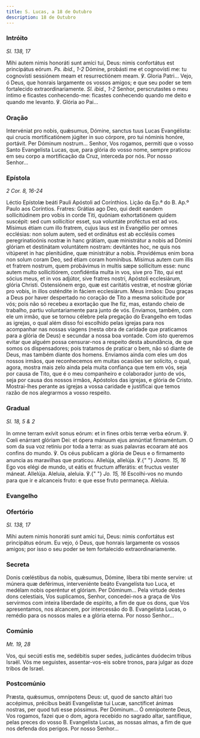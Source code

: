 ```yaml
---
title: S. Lucas, a 18 de Outubro
description: 18 de Outubro
---
```


### Intróito

<em>Sl. 138, 17</em>

<div class="side-by-side not-content">
  <span>
    Mihi autem nimis honoráti sunt amíci tui, Deus: nimis confortátus est
    principátus eórum. <em>Ps. ibid., 1-2</em> Dómine, probásti me et cognovísti
    me: tu cognovísti sessiónem meam et resurrectiónem meam. ℣. Gloria Patri...
    Vejo, ó Deus, que honrais largamente os vossos amigos; e que seu poder se
    tem fortalecido extraordinariamente. <em>Sl. ibid., 1-2</em> Senhor,
    perscrutastes o meu íntimo e ficastes conhecendo-me: ficastes conhecendo
    quando me deito e quando me levanto. ℣. Glória ao Pai...
  </span>
</div>

### Oração

<div class="side-by-side not-content">
  <span>
    Intervéniat pro nobis, quǽsumus, Dómine, sanctus tuus Lucas Evangélista: qui
    crucis mortificatiónem júgiter in suo córpore, pro tui nóminis honóre,
    portávit. Per Dóminum nostrum... Senhor, Vos rogamos, permiti que o vosso
    Santo Evangelista Lucas, que, para glória do vosso nome, sempre praticou em
    seu corpo a mortificação da Cruz, interceda por nós. Por nosso Senhor...
  </span>
</div>

### Epístola

<em>2 Cor. 8, 16-24</em>

<div class="side-by-side not-content">
  <span>Léctio Epístolæ beáti Pauli Apóstoli ad Corínthios.</span>
  <span>Lição da Ep.ª do B. Ap.º Paulo aos Coríntios.</span>
  <span>
    Fratres: Grátias ago Deo, qui dedit eandem sollicitúdinem pro vobis in corde
    Titi, quóniam exhortatiónem quidem suscépit: sed cum sollicítior esset, sua
    voluntáte proféctus est ad vos. Mísimus étiam cum illo fratrem, cujus laus
    est in Evangélio per omnes ecclésias: non solum autem, sed et ordinátus est
    ab ecclésiis comes peregrinatioónis nostræ in hanc grátiam, quæ ministrátur
    a nobis ad Dómini glóriam et destinátam voluntátem nostram: devitántes hoc,
    ne quis nos vitúperet in hac plenitúdine, quæ ministrátur a nobis.
    Providémus enim bona non solum coram Deo, sed étiam coram homínibus. Mísimus
    autem cum illis et fratrem nostrum, quem probávimus in multis sæpe
    sollícitum esse: nunc autem multo sollicitiórem, confidéntia multa in vos,
    sive pro Tito, qui est sócius meus, et in vos adjútor, sive fratres nostri,
    Apóstoli ecclesiárum, glória Christi. Ostensiónem ergo, quæ est caritátis
    vestræ, et nostræ glóriæ pro vobis, in illos osténdite in fáciem
    ecclesiárum. Meus irmãos: Dou graças a Deus por haver despertado no coração
    de Tito a mesma solicitude por vós; pois não só recebeu a exortação que lhe
    fiz, mas, estando cheio de trabalho, partiu voluntariamente para junto de
    vós. Enviamos, também, com ele um irmão, que se tornou célebre pela pregação
    do Evangelho em todas as igrejas, o qual além disso foi escolhido pelas
    igrejas para nos acompanhar nas nossas viagens (nesta obra de caridade que
    praticamos para a glória de Deus) e secundar a nossa boa vontade. Com isto
    queremos evitar que alguém possa censurar-nos a respeito desta abundância,
    de que somos os dispensadores; pois tratamos de praticar o bem, não só
    diante de Deus, mas também diante dos homens. Enviamos ainda com eles um dos
    nossos irmãos, que reconhecemos em muitas ocasiões ser solícito, o qual,
    agora, mostra mais zelo ainda pela muita confiança que tem em vós, seja por
    causa de Tito, que é o meu companheiro e colaborador junto de vós, seja por
    causa dos nossos irmãos, Apóstolos das igrejas, e glória de Cristo.
    Mostrai-lhes perante as igrejas a vossa caridade e justificai que temos
    razão de nos alegrarmos a vosso respeito.
  </span>
</div>

### Gradual

<em>Sl. 18, 5 & 2</em>

<div class="side-by-side not-content">
  <span>
    In omne terram exívit sonus eórum: et in fines orbis terræ verba eórum. ℣.
    Cœli enárrant glóriam Dei: et ópera mánuum ejus annúntiat firmaméntum. O som
    da sua voz retiniu por toda a terra: as suas palavras ecoaram até aos
    confins do mundo. ℣. Os céus publicam a glória de Deus e o firmamento
    anuncia as maravilhas que praticou. Allelúja, allelúja. ℣.{" "}
    <em>Joann. 15, 16</em> Ego vos elégi de mundo, ut eátis et fructum
    afferátis: et fructus vester máneat. Allelúja. Aleluia, aleluia. ℣.{" "}
    <em>Jo. 15, 16</em> Escolhi-vos no mundo para que ir e alcanceis fruto: e
    que esse fruto permaneça. Aleluia.
  </span>
</div>

### Evangelho


<LinkCard href="/missal/santos/02-06-1#evangelho" title="S. Tito, B. e Conf." />

### Ofertório

<em>Sl. 138, 17</em>

<div class="side-by-side not-content">
  <span>
    Mihi autem nimis honoráti sunt amíci tui, Deus: nimis confortátus est
    principátus eórum. Eu vejo, ó Deus, que honrais largamente os vossos amigos;
    por isso o seu poder se tem fortalecido extraordinariamente.
  </span>
</div>

### Secreta

<div class="side-by-side not-content">
  <span>
    Donis cœléstibus da nobis, quǽsumus, Dómine, líbera tibi mente servíre: ut
    múnera quæ deférimus, interveniénte beáto Evangelísta tuo Luca, et medélam
    nobis operéntur et glóriam. Per Dóminum... Pela virtude destes dons
    celestiais, Vos suplicamos, Senhor, concedei-nos a graça de Vos servirmos
    com inteira liberdade de espírito, a fim de que os dons, que Vos
    apresentamos, nos alcancem, por intercessão do B. Evangelista Lucas, o
    remédio para os nossos males e a glória eterna. Por nosso Senhor...
  </span>
</div>

### Comúnio

<em>Mt. 19, 28</em>

<div class="side-by-side not-content">
  <span>
    Vos, qui secúti estis me, sedébitis super sedes, judicántes duódecim tribus
    Israël. Vós me seguistes, assentar-vos-eis sobre tronos, para julgar as doze
    tribos de Israel.
  </span>
</div>

### Postcomúnio

<div class="side-by-side not-content">
  <span>
    Præsta, quǽsumus, omnípotens Deus: ut, quod de sancto altári tuo accépimus,
    précibus beáti Evangelístæ tui Lucæ, sanctíficet ánimas nostras, per quod
    tuti esse póssimus. Per Dóminum... Ó omnipotente Deus, Vos rogamos, fazei
    que o dom, agora recebido no sagrado altar, santifique, pelas preces do
    vosso B. Evangelista Lucas, as nossas almas, a fim de que nos defenda dos
    perigos. Por nosso Senhor...
  </span>
</div>
